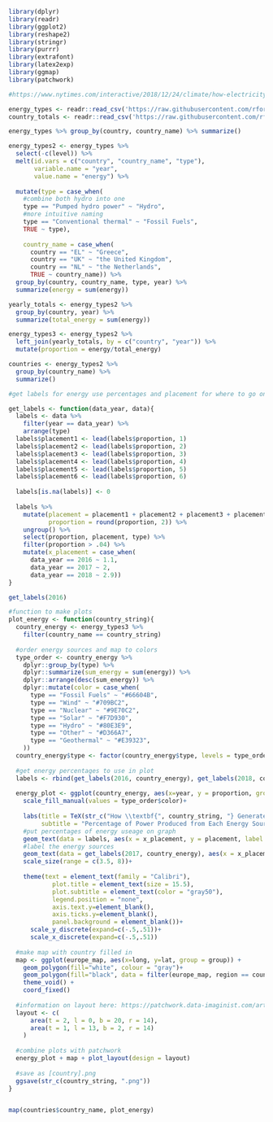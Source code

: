 ```r
library(dplyr)
library(readr)
library(ggplot2)
library(reshape2)
library(stringr)
library(purrr)
library(extrafont)
library(latex2exp)
library(ggmap)
library(patchwork)
```


```r
#https://www.nytimes.com/interactive/2018/12/24/climate/how-electricity-generation-changed-in-your-state.html

energy_types <- readr::read_csv('https://raw.githubusercontent.com/rfordatascience/tidytuesday/master/data/2020/2020-08-04/energy_types.csv')
country_totals <- readr::read_csv('https://raw.githubusercontent.com/rfordatascience/tidytuesday/master/data/2020/2020-08-04/country_totals.csv')

energy_types %>% group_by(country, country_name) %>% summarize()
```

```r
energy_types2 <- energy_types %>% 
  select(-c(level)) %>% 
  melt(id.vars = c("country", "country_name", "type"),
       variable.name = "year", 
       value.name = "energy") %>% 
  
  mutate(type = case_when(
    #combine both hydro into one
    type == "Pumped hydro power" ~ "Hydro",
    #more intuitive naming
    type == "Conventional thermal" ~ "Fossil Fuels",
    TRUE ~ type),
    
    country_name = case_when(
      country == "EL" ~ "Greece",
      country == "UK" ~ "the United Kingdom",
      country == "NL" ~ "the Netherlands",
      TRUE ~ country_name)) %>% 
  group_by(country, country_name, type, year) %>% 
  summarize(energy = sum(energy))

yearly_totals <- energy_types2 %>% 
  group_by(country, year) %>% 
  summarize(total_energy = sum(energy))

energy_types3 <- energy_types2 %>% 
  left_join(yearly_totals, by = c("country", "year")) %>% 
  mutate(proportion = energy/total_energy)

countries <- energy_types2 %>% 
  group_by(country_name) %>% 
  summarize()
```


```r
#get labels for energy use percentages and placement for where to go on plot

get_labels <- function(data_year, data){
  labels <- data %>% 
    filter(year == data_year) %>% 
    arrange(type) 
  labels$placement1 <- lead(labels$proportion, 1)
  labels$placement2 <- lead(labels$proportion, 2)
  labels$placement3 <- lead(labels$proportion, 3)
  labels$placement4 <- lead(labels$proportion, 4)
  labels$placement5 <- lead(labels$proportion, 5)
  labels$placement6 <- lead(labels$proportion, 6)
  
  labels[is.na(labels)] <- 0
  
  labels %>% 
    mutate(placement = placement1 + placement2 + placement3 + placement4 + placement5 + placement6 + proportion/2,
           proportion = round(proportion, 2)) %>% 
    ungroup() %>% 
    select(proportion, placement, type) %>% 
    filter(proportion > .04) %>% 
    mutate(x_placement = case_when(
      data_year == 2016 ~ 1.1,
      data_year == 2017 ~ 2,
      data_year == 2018 ~ 2.9)) 
}

get_labels(2016)
```


```r
#function to make plots
plot_energy <- function(country_string){
  country_energy <- energy_types3 %>% 
    filter(country_name == country_string) 
  
  #order energy sources and map to colors
  type_order <- country_energy %>% 
    dplyr::group_by(type) %>% 
    dplyr::summarize(sum_energy = sum(energy)) %>% 
    dplyr::arrange(desc(sum_energy)) %>% 
    dplyr::mutate(color = case_when(
      type == "Fossil Fuels" ~ "#66604B",
      type == "Wind" ~ "#709BC2",
      type == "Nuclear" ~ "#9E70C2",
      type == "Solar" ~ "#F7D930",
      type == "Hydro" ~ "#80E3E9",
      type == "Other" ~ "#D366A7",
      type == "Geothermal" ~ "#E39323",
    ))
  country_energy$type <- factor(country_energy$type, levels = type_order$type)
  
  #get energy percentages to use in plot
  labels <- rbind(get_labels(2016, country_energy), get_labels(2018, country_energy))
  
  energy_plot <- ggplot(country_energy, aes(x=year, y = proportion, group = type, fill = type))+geom_area(color = "white")+
    scale_fill_manual(values = type_order$color)+
      
    labs(title = TeX(str_c("How \\textbf{", country_string, "} Generated Electricity from 2016 to 2018")),
         subtitle = "Percentage of Power Produced from Each Energy Source\n", fill = NULL, x = NULL, y= NULL)+
    #put percentages of energy useage on graph  
    geom_text(data = labels, aes(x = x_placement, y = placement, label = str_c(proportion*100, "%")), size = 3.5)+
    #label the energy sources
    geom_text(data = get_labels(2017, country_energy), aes(x = x_placement, y = placement, label = type, size = proportion))+
    scale_size(range = c(3.5, 8))+
    
    theme(text = element_text(family = "Calibri"),
            plot.title = element_text(size = 15.5),
            plot.subtitle = element_text(color = "gray50"),
            legend.position = "none",
            axis.text.y=element_blank(),
            axis.ticks.y=element_blank(),
            panel.background = element_blank())+
      scale_y_discrete(expand=c(-.5,.51))+
      scale_x_discrete(expand=c(-.5,.51))
    
  #make map with country filled in
  map <- ggplot(europe_map, aes(x=long, y=lat, group = group)) +
    geom_polygon(fill="white", colour = "gray")+
    geom_polygon(fill="black", data = filter(europe_map, region == country_string))+
    theme_void() + 
    coord_fixed()
  
  #information on layout here: https://patchwork.data-imaginist.com/articles/guides/layout.html
  layout <- c(
      area(t = 2, l = 0, b = 20, r = 14),
      area(t = 1, l = 13, b = 2, r = 14)
    )
  
  #combine plots with patchwork
  energy_plot + map + plot_layout(design = layout)
  
  #save as [country].png
  ggsave(str_c(country_string, ".png"))
}


map(countries$country_name, plot_energy)
```

